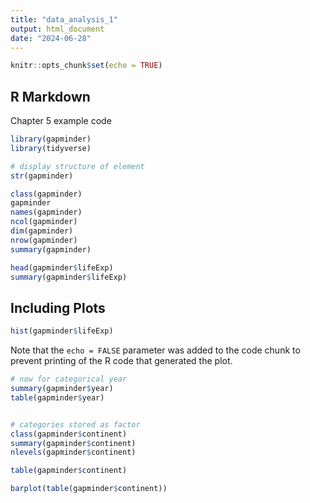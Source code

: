 ```yaml
---
title: "data_analysis_1"
output: html_document
date: "2024-06-28"
---
```


```r
knitr::opts_chunk$set(echo = TRUE)
```

## R Markdown
Chapter 5 example code

```r
library(gapminder)
library(tidyverse)

# display structure of element
str(gapminder) 

class(gapminder)
gapminder
names(gapminder)
ncol(gapminder)
dim(gapminder)
nrow(gapminder)
summary(gapminder)

head(gapminder$lifeExp)
summary(gapminder$lifeExp)
```

## Including Plots

```r
hist(gapminder$lifeExp)
```

Note that the `echo = FALSE` parameter was added to the code chunk to prevent printing of the R code that generated the plot.

```r
# now for categorical year
summary(gapminder$year)
table(gapminder$year)


# categories stored as factor
class(gapminder$continent)
summary(gapminder$continent)
nlevels(gapminder$continent)

table(gapminder$continent)
```
```r
barplot(table(gapminder$continent))
```

